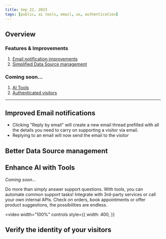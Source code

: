```yaml
---
title: Sep 22, 2023
tags: [public, ai tools, email, ux, authentication]
---
```



## Overview

### Features & Improvements

1. [Email notification improvements](#email)
2. [Simplified Data Source management](#datasources)

### Coming soon...

1. [AI Tools](#tools)
2. [Authenticated visitors](#auth)

---

<h2 id="email">Improved Email notifications</h2>

- Clicking "Reply by email" will create a new email thread prefilled with all the details you need to carry on supporting a visitor via email.
- Replying to an email will now send the email to the visitor

<h2 id="datasources">Better Data Source management</h2>

<h2 id="tools">Enhance AI with Tools</h2>

_Coming soon..._

Do more than simply answer support questions. With tools, you can automate common support tasks!
Integrate with 3rd-party services or call your own internal APIs. Check on orders, book appointments or offer product suggestions, the possibilities are endless.

<!-- video -->

<video
  width="100%"
  controls
  style={{
    width: 400,
  }}
>
  <source src={tools_vid} />
</video>

<h2 id="auth">Verify the identity of your visitors</h2>

<br />
